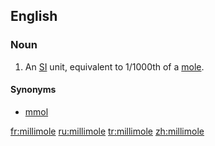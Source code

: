 ==English==

===Noun===
{{en-noun}}

# {{chemistry}} {{physics}} An [[w:International System of Units|SI]] unit, equivalent to 1/1000th of a [[mole#Etymology 4|mole]].

====Synonyms====
*[[mmol]]

[[fr:millimole]]
[[ru:millimole]]
[[tr:millimole]]
[[zh:millimole]]